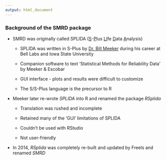 ```yaml
---
output: html_document
---
```


### Background of the SMRD package

- SMRD was originally called SPLIDA (<u>S</u>-<u>P</u>lus <u>LI</u>fe <u>D</u>ata <u>A</u>nalysis)

    + SPLIDA was written in S-Plus by [Dr. Bill Meeker](http://www.public.iastate.edu/~wqmeeker/homepage.html) during his career at Bell Labs and Iowa State University

    + Companion software to text 'Statistical Methods for Reliability Data' by Meeker & Escobar

    + GUI interface - plots and results were difficult to customize

    + The S/S-Plus language is the precursor to R

- Meeker later re-wrote _SPLIDA_ into R and renamed the package _RSplida_

    + Translation was rushed and incomplete

    + Retained many of the 'GUI' limitations of SPLIDA

    + Couldn't be used with RStudio
    
    + Not user-friendly

- In 2014, _RSplida_ was completely re-built and updated by Freels and renamed _SMRD_
